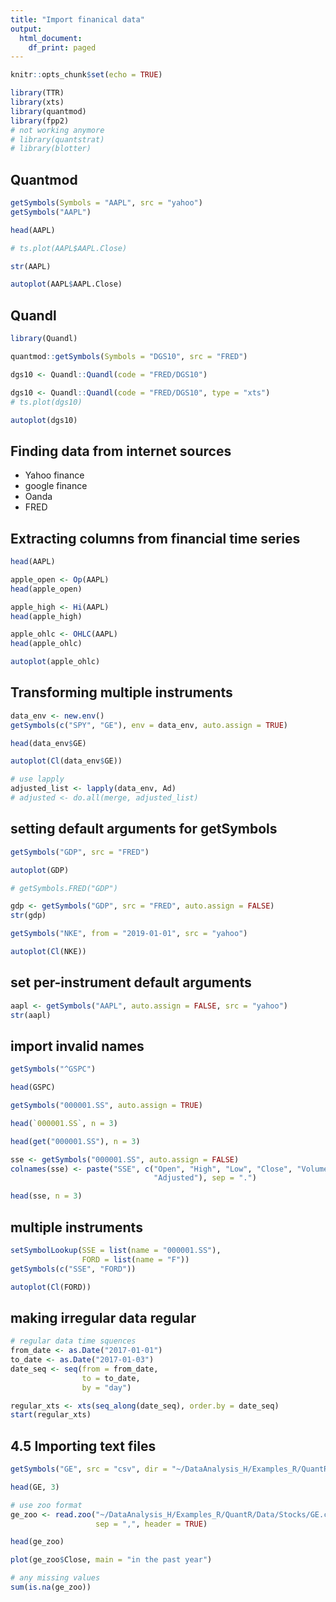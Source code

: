 ---
title: "Import finanical data"
output:
  html_document:
    df_print: paged
---

```{r setup, include=FALSE}
knitr::opts_chunk$set(echo = TRUE)
```
```{r message=FALSE}
library(TTR)
library(xts)
library(quantmod)
library(fpp2)
# not working anymore
# library(quantstrat)
# library(blotter)

```
## Quantmod
```{r}
getSymbols(Symbols = "AAPL", src = "yahoo")
getSymbols("AAPL")
```
```{r}
head(AAPL)
```
```{r}
# ts.plot(AAPL$AAPL.Close)
```
```{r}
str(AAPL)
```
```{r}
autoplot(AAPL$AAPL.Close)
```


## Quandl
```{r}
library(Quandl)
```
```{r}
quantmod::getSymbols(Symbols = "DGS10", src = "FRED")
```
```{r}
dgs10 <- Quandl::Quandl(code = "FRED/DGS10")
```
```{r}
dgs10 <- Quandl::Quandl(code = "FRED/DGS10", type = "xts")
# ts.plot(dgs10)
```
```{r}
autoplot(dgs10)
```

## Finding data from internet sources
* Yahoo finance
* google finance
* Oanda
* FRED

## Extracting columns from financial time series

```{r}
head(AAPL)
```
```{r}
apple_open <- Op(AAPL)
head(apple_open)
```
```{r}
apple_high <- Hi(AAPL)
head(apple_high)
```

```{r}
apple_ohlc <- OHLC(AAPL)
head(apple_ohlc)
```
```{r}
autoplot(apple_ohlc)
```

## Transforming multiple instruments
```{r}
data_env <- new.env()
getSymbols(c("SPY", "GE"), env = data_env, auto.assign = TRUE)
```
```{r}
head(data_env$GE)
```
```{r}
autoplot(Cl(data_env$GE))
```


```{r}
# use lapply
adjusted_list <- lapply(data_env, Ad)
# adjusted <- do.all(merge, adjusted_list)
```
## setting default arguments for getSymbols
```{r}
getSymbols("GDP", src = "FRED")
```
```{r}
autoplot(GDP)
```
```{r}
# getSymbols.FRED("GDP")
```
```{r}
gdp <- getSymbols("GDP", src = "FRED", auto.assign = FALSE)
str(gdp)
```
```{r}
getSymbols("NKE", from = "2019-01-01", src = "yahoo")
```
```{r}
autoplot(Cl(NKE))
```

## set per-instrument default arguments
```{r}
aapl <- getSymbols("AAPL", auto.assign = FALSE, src = "yahoo")
str(aapl)
```
## import invalid names
```{r}
getSymbols("^GSPC")
```
```{r}
head(GSPC)
```
```{r}
getSymbols("000001.SS", auto.assign = TRUE)
```
```{r}
head(`000001.SS`, n = 3)
```

```{r}
head(get("000001.SS"), n = 3)
```
```{r}
sse <- getSymbols("000001.SS", auto.assign = FALSE)
colnames(sse) <- paste("SSE", c("Open", "High", "Low", "Close", "Volume",
                                "Adjusted"), sep = ".")
```
```{r}
head(sse, n = 3)
```
## multiple instruments

```{r}
setSymbolLookup(SSE = list(name = "000001.SS"),
                FORD = list(name = "F"))
getSymbols(c("SSE", "FORD"))
```
```{r}
autoplot(Cl(FORD))
```
## making irregular data regular
```{r}
# regular data time squences
from_date <- as.Date("2017-01-01")
to_date <- as.Date("2017-01-03")
date_seq <- seq(from = from_date,
                to = to_date,
                by = "day")
```
```{r}
regular_xts <- xts(seq_along(date_seq), order.by = date_seq)
start(regular_xts)
```

## 4.5 Importing text files
```{r}
getSymbols("GE", src = "csv", dir = "~/DataAnalysis_H/Examples_R/QuantR/Data/Stocks")
```
```{r}
head(GE, 3)
```
```{r}
# use zoo format
ge_zoo <- read.zoo("~/DataAnalysis_H/Examples_R/QuantR/Data/Stocks/GE.csv",
                   sep = ",", header = TRUE)
```
```{r}
head(ge_zoo)
```
```{r}
plot(ge_zoo$Close, main = "in the past year")
```

```{r}
# any missing values
sum(is.na(ge_zoo))
```

